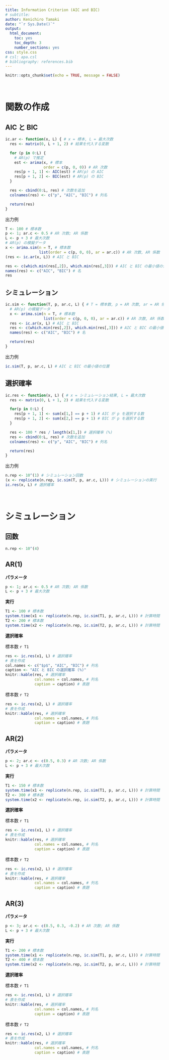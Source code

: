 ---
title: Information Criterion (AIC and BIC)
# subtitle:
author: Kenichiro Tamaki
date: "`r Sys.Date()`"
output:
  html_document:
    toc: yes
    toc_depth: 3
    number_sections: yes
css: style.css
# csl: apa.csl
# bibliography: references.bib
---

```{r setup, include = FALSE}
knitr::opts_chunk$set(echo = TRUE, message = FALSE)
```

<p><br></p>

# 関数の作成

## AIC と BIC

```{r}
ic.ar <- function(x, L) { # x = 標本, L = 最大次数
  res <- matrix(0, L + 1, 2) # 結果を代入する変数

  for (p in 0:L) {
    # AR(p) で推定
    est <- arima(x, # 標本
                 order = c(p, 0, 0)) # AR 次数
    res[p + 1, 1] <- AIC(est) # AR(p) の AIC
    res[p + 1, 2] <- BIC(est) # AR(p) の BIC
  }

  res <- cbind(0:L, res) # 次数を追加
  colnames(res) <- c("p", "AIC", "BIC") # 列名

  return(res)
}
```

出力例

```{r}
T <- 100 # 標本数
p <- 1; ar.c <- 0.5 # AR 次数; AR 係数
L <- p + 3 # 最大次数
# AR(p) の模擬データ
x <- arima.sim(n = T, # 標本数
               list(order = c(p, 0, 0), ar = ar.c)) # AR 次数, AR 係数
(res <- ic.ar(x, L)) # AIC と BIC
```

```{r}
res <- c(which.min(res[,2]), which.min(res[,3])) # AIC と BIC の最小値の位置
names(res) <- c("AIC", "BIC") # 名
res
```

## シミュレーション

```{r}
ic.sim <- function(T, p, ar.c, L) { # T = 標本数, p = AR 次数, ar = AR 係数, L = 最大次数
  # AR(p) の模擬データ
  x <- arima.sim(n = T, # 標本数
                 list(order = c(p, 0, 0), ar = ar.c)) # AR 次数, AR 係数
  res <- ic.ar(x, L) # AIC と BIC
  res <- c(which.min(res[,2]), which.min(res[,3])) # AIC と BIC の最小値の位置
  names(res) <- c("AIC", "BIC") # 名

  return(res) 
}
```

出力例

```{r}
ic.sim(T, p, ar.c, L) # AIC と BIC の最小値の位置
```

## 選択確率

```{r}
ic.res <- function(x, L) { # x = シミュレーション結果, L = 最大次数
  res <- matrix(0, L + 1, 2) # 結果を代入する変数

  for(p in 0:L) {
    res[p + 1, 1] <- sum(x[1,] == p + 1) # AIC が p を選択する数
    res[p + 1, 2] <- sum(x[2,] == p + 1) # BIC が p を選択する数
  }

  res <- 100 * res / length(x[1,]) # 選択確率 (%)
  res <- cbind(0:L, res) # 次数を追加
  colnames(res) <- c("p", "AIC", "BIC") # 列名

  return(res)
}
```

出力例

```{r}
n.rep <- 10^(1) # シミュレーション回数
(x <- replicate(n.rep, ic.sim(T, p, ar.c, L))) # シミュレーションの実行
ic.res(x, L) # 選択確率
```

<p><br></p>

# シミュレーション

## 回数

```{r}
n.rep <- 10^(4)
```

## AR(1)

**パラメータ**

```{r}
p <- 1; ar.c <- 0.5 # AR 次数; AR 係数
L <- p + 3 # 最大次数
```

**実行**

```{r}
T1 <- 100 # 標本数
system.time(x1 <- replicate(n.rep, ic.sim(T1, p, ar.c, L))) # 計算時間
T2 <- 200 # 標本数
system.time(x2 <- replicate(n.rep, ic.sim(T2, p, ar.c, L))) # 計算時間
```

**選択確率**

標本数 `r T1`

```{r}
res <- ic.res(x1, L) # 選択確率
# 表を作成
col.names <- c("$p$", "AIC", "BIC") # 列名
caption <- "AIC と BIC の選択確率 (%)"
knitr::kable(res, # 選択確率
             col.names = col.names, # 列名
             caption = caption) # 表題
```

標本数 `r T2`

```{r}
res <- ic.res(x2, L) # 選択確率
# 表を作成
knitr::kable(res, # 選択確率
             col.names = col.names, # 列名
             caption = caption) # 表題
```

## AR(2)

**パラメータ**

```{r}
p <- 2; ar.c <- c(0.5, 0.3) # AR 次数; AR 係数
L <- p + 3 # 最大次数
```

**実行**

```{r}
T1 <- 150 # 標本数
system.time(x1 <- replicate(n.rep, ic.sim(T1, p, ar.c, L))) # 計算時間
T2 <- 300 # 標本数
system.time(x2 <- replicate(n.rep, ic.sim(T2, p, ar.c, L))) # 計算時間
```

**選択確率**

標本数 `r T1`

```{r}
res <- ic.res(x1, L) # 選択確率
# 表を作成
knitr::kable(res, # 選択確率
             col.names = col.names, # 列名
             caption = caption) # 表題
```

標本数 `r T2`

```{r}
res <- ic.res(x2, L) # 選択確率
# 表を作成
knitr::kable(res, # 選択確率
             col.names = col.names, # 列名
             caption = caption) # 表題
```

## AR(3)

**パラメータ**

```{r}
p <- 3; ar.c <- c(0.5, 0.3, -0.2) # AR 次数; AR 係数
L <- p + 3 # 最大次数
```

**実行**

```{r}
T1 <- 200 # 標本数
system.time(x1 <- replicate(n.rep, ic.sim(T1, p, ar.c, L))) # 計算時間
T2 <- 400 # 標本数
system.time(x2 <- replicate(n.rep, ic.sim(T2, p, ar.c, L))) # 計算時間
```

**選択確率**

標本数 `r T1`

```{r}
res <- ic.res(x1, L) # 選択確率
# 表を作成
knitr::kable(res, # 選択確率
             col.names = col.names, # 列名
             caption = caption) # 表題
```

標本数 `r T2`

```{r}
res <- ic.res(x2, L) # 選択確率
# 表を作成
knitr::kable(res, # 選択確率
             col.names = col.names, # 列名
             caption = caption) # 表題
```